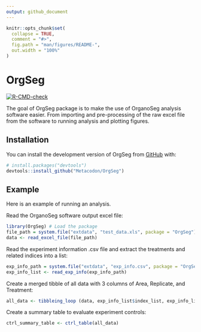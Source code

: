 ```yaml
---
output: github_document
---
```


<!-- README.md is generated from README.Rmd. Please edit that file -->

```r
knitr::opts_chunk$set(
  collapse = TRUE,
  comment = "#>",
  fig.path = "man/figures/README-",
  out.width = "100%"
)
```

# OrgSeg

<!-- badges: start -->
[![R-CMD-check](https://github.com/Metacodon/OrgSeg/actions/workflows/R-CMD-check.yaml/badge.svg)](https://github.com/Metacodon/OrgSeg/actions/workflows/R-CMD-check.yaml)
<!-- badges: end -->

The goal of OrgSeg package is to make the use of OrganoSeg analysis software easier. From importing and pre-processing of the raw excel file from the software to running analysis and plotting figures.

## Installation

You can install the development version of OrgSeg from [GitHub](https://github.com/) with:

``` r
# install.packages("devtools")
devtools::install_github("Metacodon/OrgSeg")
```

## Example

Here is an example of running an analysis.

Read the OrganoSeg software output excel file:

```r
library(OrgSeg) # Load the package
file_path = system.file("extdata", "test_data.xls", package = "OrgSeg") # Path to the OrganoSeg output excel file. Here we've provided an example data file included in the package that you can access the path with system.file("extdata", "test_data.xls", package = "OrgSeg").
data <- read_excel_file(file_path)
```

Read the experiment information .csv file and extract the treatments and related indices into a list:

```r
exp_info_path = system.file("extdata", "exp_info.csv", package = "OrgSeg") # Path to the experiment information .csv file. Here we've provided an example experiment information .csv file included in the package that you can access the path with system.file("extdata", "test_data.xls", package = "OrgSeg").
exp_info_list <- read_exp_info(exp_info_path)
```

Create a merged tibble of all data with 3 columns of Area, Replicate, and Treatment:

```r
all_data <- tibbleing_loop (data, exp_info_list$index_list, exp_info_list$treatments)
```

Create a summary table to evaluate experiment controls:

```r
ctrl_summary_table <- ctrl_table(all_data)
```
